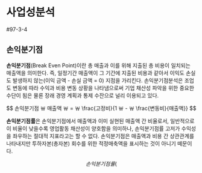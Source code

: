 # 사업성분석 {#sec-feasibility-study}

::: {.callout-tip title="기출"}
#97-3-4
:::

## 손익분기점

**손익분기점**(Break Even Point)이란 총 매출과 이를 위해 지출된 총 비용이 일치되는 매출액을 의미한다. 즉, 일정기간 매출액이 그 기간에 지출된 비용과 같아서 이익도 손실도 발생하지 않는(이익 금액 - 손실 금액 = 0) 지점을 가리킨다. 손익분기점분석은 조업도 변동에 따라 수익과 비용 변동 상황을 나타냄으로써 기업 채산성 파악을 위한 중요한 수단이 됨은 물론 장래 경영 계획과 통제 수잔으로 널리 이용되고 있다.

$$
손익분기점 ￦ 매출액 ￦ = ￦ \frac{고정비}{1 ￦ - ￦ \frac{변동비}{매출액}}
$$

**손익분기점률**은 손익분기점에서 매출액과 이미 실현된 매출액 간 비율로서, 일반적으로 이 비율이 낮을수록 영업활동 채산성이 양호함을 의미하나, 손익분기점률 고저가 수익성을 좌우하는 절대적 지표라고는 할 수 없다. 손익분기점은 매출액과 비용 간 상관관계를 나타내지만 투하자본(총자본) 회수를 위한 적정매축액을 표시하는 것이 아니기 떼문이다.

$$
손익분기점률(%) ￦ = ￦ \frac{손익분기점 ￦ 매출액}{매출액} \times \ 100
$$
